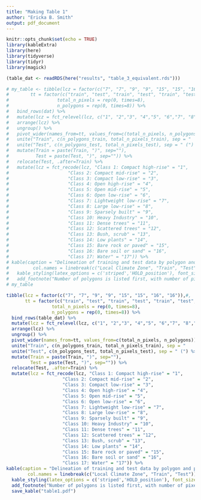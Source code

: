 ```yaml
---
title: "Making Table 1"
author: "Ericka B. Smith"
output: pdf_document
---
```


```r
knitr::opts_chunk$set(echo = TRUE)
library(kableExtra)
library(here)
library(tidyverse)
library(tidyr)
library(magick)
```


```r
(table_dat <- readRDS(here("results", "table_3_equivalent.rds")))
```

```r
# my_table <- tibble(lcz = factor(c("7", "7", "9", "9", "15", "15", "16", "16")),#,
#        tt = factor(c("train", "test", "train", "test", "train", "test", "train", "test")), 
#                  total_n_pixels = rep(0, times=8), 
#                  n_polygons = rep(0, times=8)) %>%
#   bind_rows(dat) %>%
#   mutate(lcz = fct_relevel(lcz, c("1", "2","3", "4","5", "6","7", "8","9", "10","11", "12","13", "14","15", "16","17"))) %>%
#   arrange(lcz) %>%
#   ungroup() %>%
#   pivot_wider(names_from=tt, values_from=c(total_n_pixels, n_polygons)) %>%
#   unite("Train", c(n_polygons_train, total_n_pixels_train), sep = "        (") %>%
#   unite("Test", c(n_polygons_test, total_n_pixels_test), sep = " (") %>%
#   mutate(Train = paste(Train, ")", sep=""),
#          Test = paste(Test, ")", sep="")) %>%
#   relocate(Test, .after=Train) %>%
#   mutate(lcz = fct_recode(lcz, "Class 1: Compact high-rise" = "1",
#                      "Class 2: Compact mid-rise" = "2",
#                      "Class 3: Compact low-rise" = "3",
#                      "Class 4: Open high-rise" = "4",
#                      "Class 5: Open mid-rise" = "5",
#                      "Class 6: Open low-rise" = "6",
#                      "Class 7: Lightweight low-rise" = "7",
#                      "Class 8: Large low-rise" = "8",
#                      "Class 9: Sparsely built" = "9",
#                      "Class 10: Heavy Industry" = "10",
#                      "Class 11: Dense trees" = "11",
#                      "Class 12: Scattered trees" = "12",
#                      "Class 13: Bush, scrub" = "13",
#                      "Class 14: Low plants" = "14",
#                      "Class 15: Bare rock or paved" = "15",
#                      "Class 16: Bare soil or sand" = "16",
#                      "Class 17: Water" = "17")) %>%
# kable(caption = "Delineation of training and test data by polygon and pixel.", format='latex',linesep='',booktabs=TRUE,escape=FALSE,
#         col.names = linebreak(c("Local Climate Zone", "Train", "Test"))) %>%
#   kable_styling(latex_options = c('striped','HOLD_position'), font_size = 8) %>%
#   add_footnote("Number of polygons is listed first, with number of pixels in parentheses.") #%>%
# my_table
```

```r
tibble(lcz = factor(c("7", "7", "9", "9", "15", "15", "16", "16")),#,
       tt = factor(c("train", "test", "train", "test", "train", "test", "train", "test")), 
                 total_n_pixels = rep(0, times=8), 
                 n_polygons = rep(0, times=8)) %>%
  bind_rows(table_dat) %>%
  mutate(lcz = fct_relevel(lcz, c("1", "2","3", "4","5", "6","7", "8","9", "10","11", "12","13", "14","15", "16","17"))) %>%
  arrange(lcz) %>%
  ungroup() %>%
  pivot_wider(names_from=tt, values_from=c(total_n_pixels, n_polygons)) %>%
  unite("Train", c(n_polygons_train, total_n_pixels_train), sep = "        (") %>%
  unite("Test", c(n_polygons_test, total_n_pixels_test), sep = " (") %>%
  mutate(Train = paste(Train, ")", sep=""),
         Test = paste(Test, ")", sep="")) %>%
  relocate(Test, .after=Train) %>%
  mutate(lcz = fct_recode(lcz, "Class 1: Compact high-rise" = "1",
                     "Class 2: Compact mid-rise" = "2",
                     "Class 3: Compact low-rise" = "3",
                     "Class 4: Open high-rise" = "4",
                     "Class 5: Open mid-rise" = "5",
                     "Class 6: Open low-rise" = "6",
                     "Class 7: Lightweight low-rise" = "7",
                     "Class 8: Large low-rise" = "8",
                     "Class 9: Sparsely built" = "9",
                     "Class 10: Heavy Industry" = "10",
                     "Class 11: Dense trees" = "11",
                     "Class 12: Scattered trees" = "12",
                     "Class 13: Bush, scrub" = "13",
                     "Class 14: Low plants" = "14",
                     "Class 15: Bare rock or paved" = "15",
                     "Class 16: Bare soil or sand" = "16",
                     "Class 17: Water" = "17")) %>%
kable(caption = "Delineation of training and test data by polygon and pixel.", format='latex',linesep='',booktabs=TRUE,escape=FALSE,
        col.names = linebreak(c("Local Climate Zone", "Train", "Test"))) %>%
  kable_styling(latex_options = c('striped','HOLD_position'), font_size = 8) %>%
  add_footnote("Number of polygons is listed first, with number of pixels in parentheses.") %>%
  save_kable("table1.pdf")
```



